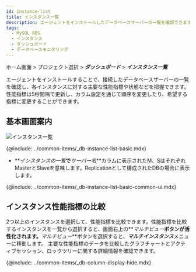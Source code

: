 ```yaml
---
id: instance-list
title: インスタンス一覧
description: エージェントをインストールしたデータベースサーバーの一覧を確認できます。
tags:
  - MySQL RDS
  - インスタンス
  - ダッシュボード
  - データベースモニタリング
---
```


ホーム画面 > プロジェクト選択 > **_ダッシュボード_** > **_インスタンス一覧_**

エージェントをインストールすることで、接続したデータベースサーバーの一覧を確認し、各インスタンスに対する主要な性能指標や状態などを把握できます。性能指標は5秒間隔で更新し、カラム設定を通じて順序を変更したり、希望する指標に変更することができます。

## 基本画面案内

![インスタンス一覧](/img/mysql-rds-instancelist.png)

{@include: ../common-items/_db-instance-list-basic.mdx}  

-   **_インスタンスの一覧_**で**_サーバー名_**カラムに表示された<span class='mark master'>M</span>、<span class='mark instance'>S</span>はそれぞれMasterとSlaveを意味します。Replicationとして構成されたDBの場合に表示します。

{@include: ../common-items/_db-instance-list-basic-common-ui.mdx} 

## インスタンス性能指標の比較

2つ以上のインスタンスを選択して、性能指標を比較できます。性能指標を比較するインスタンスを一覧から選択すると、画面右上の**_マルチビュー_**ボタンが活性化されます。**_マルチビュー_**ボタンを選択すると、***マルチインスタンス***メニューに移動します。 主要な性能指標のデータを比較したグラフチャートとアクティブセッション、ロックツリーに関する詳細情報を確認できます。 

{@include: ../common-items/_db-column-display-hide.mdx}
